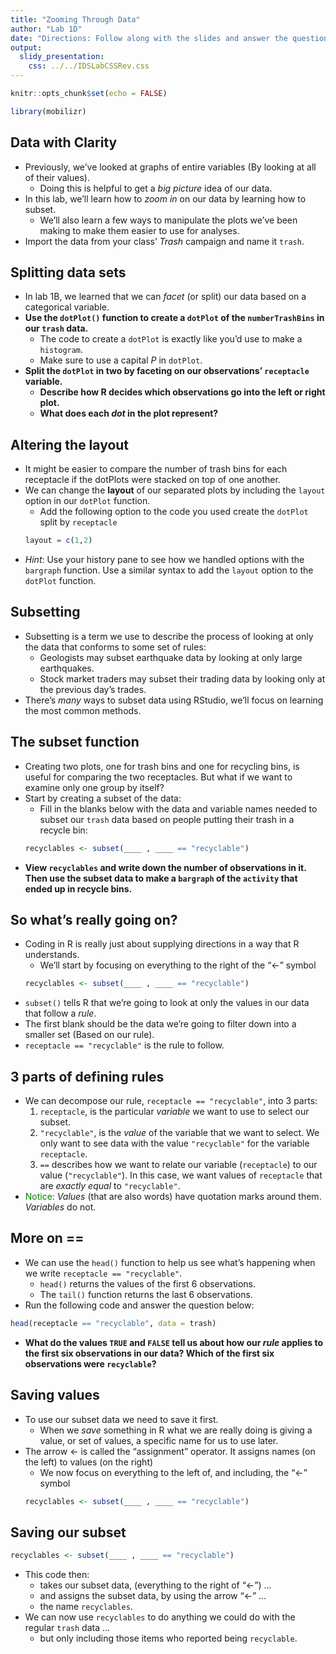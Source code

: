 ```yaml
---
title: "Zooming Through Data"
author: "Lab 1D"
date: "Directions: Follow along with the slides and answer the questions in **red** font in your journal."
output: 
  slidy_presentation: 
    css: ../../IDSLabCSSRev.css
---
```


```r
knitr::opts_chunk$set(echo = FALSE)
```

```r
library(mobilizr)
```

## Data with Clarity

- Previously, we've looked at graphs of entire variables (By looking at all of their values).
    - Doing this is helpful to get a _big picture_ idea of our data.
- In this lab, we'll learn how to _zoom in_ on our data by learning how to subset.
    - We'll also learn a few ways to manipulate the plots we've been making to make them easier to use for analyses.
- Import the data from your class' _Trash_ campaign and name it `trash`.


## Splitting data sets

- In lab 1B, we learned that we can _facet_ (or split) our data based on a categorical variable.
- **Use the `dotPlot()` function to create a `dotPlot` of the `numberTrashBins` in our `trash` data.**
    - The code to create a `dotPlot` is exactly like you'd use to make a `histogram`.
    - Make sure to use a capital _P_ in `dotPlot`.
- **Split the `dotPlot` in two by faceting on our observations' `receptacle` variable.**
    - **Describe how R decides which observations go into the left or right plot.**
    - **What does each _dot_ in the plot represent?**


## Altering the layout

- It might be easier to compare the number of trash bins for each receptacle if the dotPlots were stacked on top of one another.
- We can change the **layout** of our separated plots by including the `layout` option in our `dotPlot` function. 
    - Add the following option to the code you used create the `dotPlot` split by `receptacle` 
```r
layout = c(1,2)
```
- _Hint_: Use your history pane to see how we handled options with the `bargraph` function. Use a similar syntax to add the `layout` option to the `dotPlot` function.


## Subsetting

- Subsetting is a term we use to describe the process of looking at only the data that conforms to some set of rules:
    - Geologists may subset earthquake data by looking at only large earthquakes.
    - Stock market traders may subset their trading data by looking only at the previous day's trades.
- There's _many_ ways to subset data using RStudio, we'll focus on learning the most common methods.  


## The subset function

- Creating two plots, one for trash bins and one for recycling bins, is useful for comparing the two receptacles. But what if we want to examine only one group by itself?
- Start by creating a subset of the data:
    - Fill in the blanks below with the data and variable names needed to subset our `trash` data based on people putting their trash in a recycle bin:
```r
recyclables <- subset(____ , ____ == "recyclable")
```
- **View `recyclables` and write down the number of observations in it. Then use the subset data to make a `bargraph` of the `activity` that ended up in recycle bins.**


## So what's really going on?

- Coding in R is really just about supplying directions in a way that R understands. 
    - We'll start by focusing on everything to the right of the "<-" symbol
```r
recyclables <- subset(____ , ____ == "recyclable")
```
- `subset()` tells R that we're going to look at only the values in our data that follow a _rule_.
- The first blank should be the data we're going to filter down into a smaller set (Based on our rule).
- `receptacle == "recyclable"` is the rule to follow.


## 3 parts of defining rules

- We can decompose our rule, `receptacle == "recyclable"`, into 3 parts:
    1. `receptacle`, is the particular _variable_ we want to use to select our subset.
    2. `"recyclable"`, is the _value_ of the variable that we want to select. We only want to see data with the value `"recyclable"` for the variable `receptacle`.
    3. `==`  describes how we want to relate our variable (`receptacle`) to our value (`"recyclable"`). In this case, we want values of `receptacle` that are _exactly equal_ to `"recyclable"`.
- <font color="green">Notice:</font> _Values_ (that are also words) have quotation marks around them. _Variables_ do not.


## More on ==

- We can use the `head()` function to help us see what's happening when we write `receptacle == "recyclable"`.
    - `head()` returns the values of the first 6 observations.
    - The `tail()` function returns the last 6 observations.
- Run the following code and answer the question below:
```r
head(receptacle == "recyclable", data = trash)
```
- **What do the values `TRUE` and `FALSE` tell us about how our _rule_ applies to the first six observations in our data? Which of the first six observations were `recyclable`?**


## Saving values

- To use our subset data we need to save it first.
    - When we _save_ something in R what we are really doing is giving a value, or set of values, a specific name for us to use later.
- The arrow <- is called the "assignment" operator. It assigns names (on the left) to values (on the right)
    - We now focus on everything to the left of, and including, the "<-" symbol
```r
recyclables <- subset(____ , ____ == "recyclable")
```


## Saving our subset

```r
recyclables <- subset(____ , ____ == "recyclable")
```

- This code then: 
    - takes our subset data, (everything to the right of "<-") ...
    - and assigns the subset data, by using the arrow "<-" ...
    - the name `recyclables`.
- We can now use `recyclables` to do anything we could do with the regular `trash` data ...
    - but only including those items who reported being `recyclable`.

